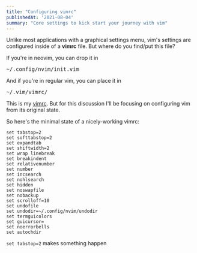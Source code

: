 ```yaml
---
title: "Configuring vimrc"
publishedAt: '2021-08-04'
summary: "Core settings to kick start your journey with vim"
---
```


Unlike most applications with a graphical settings menu, vim's settings are configured inside of a **vimrc** file. But where do you find/put this file?

If you're in neovim, you can drop it in <pre>~/.config/nvim/init.vim</pre>
And if you're in regular vim, you can place it in <pre>~/.vim/vimrc/</pre>

This is my [vimrc](https://github.com/nguyenvukhang/neovim/blob/master/init.vim). But for this discussion I'll be focusing on configuring vim from its original state.

So here's the minimal state of a nicely-working vimrc:
```
set tabstop=2
set softtabstop=2
set expandtab
set shiftwidth=2
set wrap linebreak
set breakindent
set relativenumber
set number
set incsearch
set nohlsearch
set hidden
set noswapfile
set nobackup
set scrolloff=10
set undofile
set undodir=~/.config/nvim/undodir
set termguicolors
set guicursor=
set noerrorbells
set autochdir
```

`set tabstop=2` makes something happen
